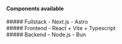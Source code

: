 #### Components available

<div class='flex items-baseline'>
  <div class='flex-1'>
    ##### Fullstack
    - Next.js
    - Astro
  </div>
  <div class='flex-1'>
    ##### Frontend
    - React + Vite + Typescript
  </div>
  <div class='flex-1'>
    ##### Backend
    - Node.js
    - Bun
  </div>
</div>